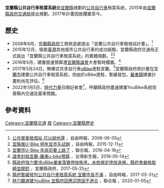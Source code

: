 {{Infobox Public transit
|name = 宜蘭縣公共自行車
|image = <!--以2016年5月新聞可知，宜蘭縣尚未BOT招商-->
|imagesize = 200px
|locale = {{flagicon|TWN}} [[宜蘭縣|宜蘭縣]]
|transit_type = [[公共自行車|公共自行車]]
|began_operation = 
|operation_will_start = 未知
|ended_operation = 
|system_length = 
|lines = 
|vehicles = 
|stations = 
|website = 
|ridership = 
|track_gauge =
|reporting marks = 
|operator = 
|owner = 
}}
'''宜蘭縣公共自行車租賃系統'''是[[宜蘭縣|宜蘭縣]]規劃的[[公共自行車|公共自行車]]租賃系統，2015年由[[宜蘭縣政府交通局|宜蘭縣政府交通局]]提出規劃，2017年計畫因故擱置至今。

==歷史==
*2008年6月，[[宜蘭縣政府|宜蘭縣政府]]工商旅遊處提出「宜蘭公共自行車租借站計畫」。<ref>[http://m.ltn.com.tw/news/local/paper/216864 公共單車租借站 可以就地還] {{Wayback|url=http://m.ltn.com.tw/news/local/paper/216864 |date=20160821152819 }}，自由時報，2008-06-05</ref>
*2015年12月，吸取[[臺灣|臺灣]]其他城市公共自行車的成功經驗，宜蘭縣政府交通局正式提出「宜蘭縣公共自行車租賃系統」的實體規劃。<ref>[http://m.ltn.com.tw/news/local/paper/939651 宜縣推U-Bike 明年宜市先試辦] {{Wayback|url=http://m.ltn.com.tw/news/local/paper/939651 |date=20160821154212 }}，自由時報，2015-12-11</ref><ref>[http://udn.com/news/story/7328/1635973 宜蘭市U-Bike 年底前要上路了] {{Wayback|url=http://udn.com/news/story/7328/1635973 |date=20160916191939 }}，聯合報，2016-04-18</ref>
*2016年5月，建置營運預算遭[[宜蘭縣議會|宜蘭縣議會]]大會暫時擱置。<ref>[https://tw.mobi.yahoo.com/news/議會封殺宜蘭-羅東u-bike預算-160000450.html 議會封殺宜蘭-羅東u-bike預算] {{Wayback|url=https://tw.mobi.yahoo.com/news/%E8%AD%B0%E6%9C%83%E5%B0%81%E6%AE%BA%E5%AE%9C%E8%98%AD-%E7%BE%85%E6%9D%B1u-bike%E9%A0%90%E7%AE%97-160000450.html |date=20190520064020 }}，台灣新生報，2016-05-14</ref>
*2017年5月24日，無樁式共享自行車[[oBike_(臺灣)|oBike]]進駐宜蘭。<ref>[http://www.e-land.gov.tw/News_Content.aspx?n=770C4B84956BD13B&s=F02F4587E4279A62 縣政府強力要求oBike業者落實停放秩序，未依規定停放違規，縣府會嚴格取締並開罰] {{Wayback|url=http://www.e-land.gov.tw/News_Content.aspx?n=770C4B84956BD13B&s=F02F4587E4279A62 |date=20171002182754 }}，宜蘭縣政府，2017-05-25</ref>宜蘭縣政府原計畫在[[宜蘭市|宜蘭市]]建置公共自行車租賃系統，但由於oBike進駐，暫緩發包，[[羅東鎮_(台灣)|羅東鎮]]建置計畫則尚在評估。<ref>[http://news.ltn.com.tw/news/life/breakingnews/2084324 縣府暫緩發包公共自行車租賃系統 宜蘭市長不滿] {{Wayback|url=http://news.ltn.com.tw/news/life/breakingnews/2084324 |date=20170531094336 }}，自由時報，2017-05-31</ref>
*2022年1月5日，[[時代力量|時代力量]]召開記者會<ref>[https://udn.com/news/story/7328/6010835 時力籲速建YouBike 宜縣府回應這原因不適合] {{Wayback|url=https://udn.com/news/story/7328/6010835 |date=20220214234953 }}，聯合報 ，2020-01-05</ref>，呼籲縣政府盡速建置YouBike系統改善縣內交通及塞車問題。

==參考資料==
{{reflist}}

{{臺灣公共自行車}}

[[Category:宜蘭縣交通|Category:宜蘭縣交通]]
[[Category:臺灣公共自行車|廢]]
[[Category:宜蘭縣歷史|Category:宜蘭縣歷史]]